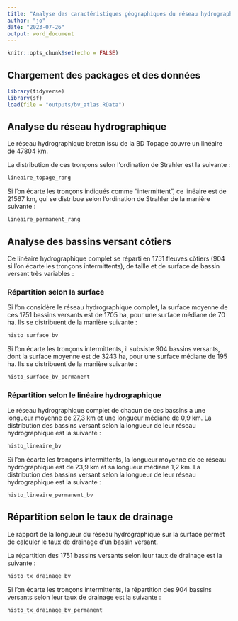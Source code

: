 ```yaml
---
title: "Analyse des caractéristiques géographiques du réseau hydrographique et des bassins versant côtiers bretons"
author: "jo"
date: "2023-07-26"
output: word_document
---
```


```r
knitr::opts_chunk$set(echo = FALSE)
```

## Chargement des packages et des données

```r
library(tidyverse)
library(sf)
load(file = "outputs/bv_atlas.RData")
```
## Analyse du réseau hydrographique

Le réseau hydrographique breton issu de la BD Topage couvre un linéaire de 47804 km.

La distribution de ces tronçons selon l’ordination de Strahler est la suivante :
```r
lineaire_topage_rang
```
Si l'on écarte les tronçons indiqués comme "intermittent", ce linéaire est de 21567 km, qui se distribue selon l’ordination de Strahler de la manière suivante :
```r
lineaire_permanent_rang
```
## Analyse des bassins versant côtiers

Ce linéaire hydrographique complet se réparti en 1751 fleuves côtiers (904 si l'on écarte les tronçons intermittents), de taille et de surface de bassin versant très variables :

### Répartition selon la surface

Si l'on considère le réseau hydrographique complet, la surface moyenne de ces 1751 bassins versants est de 1705 ha, pour une surface médiane de 70 ha.
Ils se distribuent de la manière suivante :

```r
histo_surface_bv
```

Si l'on écarte les tronçons intermittents, il subsiste 904 bassins versants, dont la surface moyenne est de 3243 ha, pour une surface médiane de 195 ha.
Ils se distribuent de la manière suivante :

```r
histo_surface_bv_permanent
```

### Répartition selon le linéaire hydrographique

Le réseau hydrographique complet de chacun de ces bassins a une longueur moyenne de 27,3 km et une longueur médiane de 0,9 km.
La distribution des bassins versant selon la longueur de leur réseau hydrographique est la suivante :

```r
histo_lineaire_bv
```

Si l'on écarte les tronçons intermittents, la longueur moyenne de ce réseau hydrographique est de 23,9 km et sa longueur médiane 1,2 km.
La distribution des bassins versant selon la longueur de leur réseau hydrographique est la suivante :

```r
histo_lineaire_permanent_bv
```

## Répartition selon le taux de drainage

Le rapport de la longueur du réseau hydrographique sur la surface permet de calculer le taux de drainage d'un bassin versant.

La répartition des 1751 bassins versants selon leur taux de drainage est la suivante :

```r
histo_tx_drainage_bv
```

Si l'on écarte les tronçons intermittents, la répartition des 904 bassins versants selon leur taux de drainage est la suivante :

```r
histo_tx_drainage_bv_permanent
```
